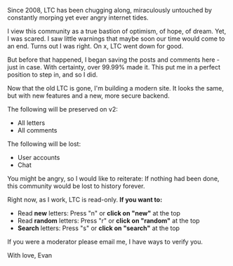 
<Title>Home</Title>

Since 2008, LTC has been chugging along, miraculously untouched by constantly morping yet ever angry internet tides.

I view this community as a true bastion of optimism, of hope, of dream. Yet, I was scared. I saw little warnings that maybe soon our time would come to an end. Turns out I was right. On x, LTC went down for good.

But before that happened, I began saving the posts and comments here - just in case. With certainty, over 99.99% made it. This put me in a perfect position to step in, and so I did.

Now that the old LTC is gone, I'm building a modern site. It looks the same, but with new features and a new, more secure backend.

The following will be preserved on v2:

* All letters
* All comments

The following will be lost:

* User accounts
* Chat

You might be angry, so I would like to reiterate: If nothing had been done, this community would be lost to history forever.

Right now, as I work, LTC is read-only. **If you want to:**

- Read **new** letters: Press "n" or **click on "new"** at the top
- Read **random** letters: Press "r" or **click on "random"** at the top
- **Search** letters: Press "s" or **click on "search"** at the top

If you were a moderator please email me, I have ways to verify you.

With love, Evan